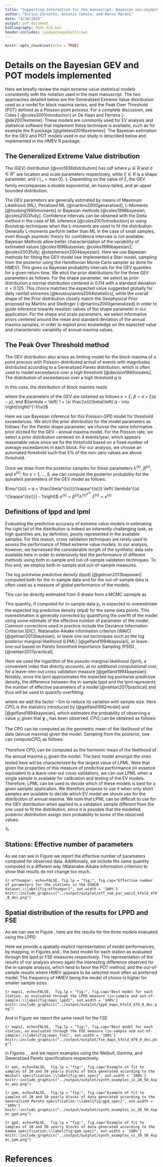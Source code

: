 ```yaml
---
title: "Supporting Information for the manuscript: Bayesian non-asymptotic extreme value models for environmental data"
author: "Enrico Zorzetto, Antonio Canale, and Marco Marani"
date: "4/30/2020"
output: pdf_document
bibliography: hbev_bib.bib
header-includes: \usepackage{multirow}
---
```


```r
knitr::opts_chunk$set(echo = TRUE)
```

 \renewcommand{\thefigure}{S\arabic{figure}}
 \renewcommand{\thetable}{S\arabic{table}}
 \renewcommand{\theequation}{S\arabic{equation}}

# Details on the Bayesian GEV and POT models implemented



Here we breafly review the main extreme value statistical models consistently with the notation used in the main manuscript. The two approaches detailed below are the Generalized Extreme Value distribution used as a model for block maxima series, and the Peak Over Threshold (POT) defined as a Poisson point process. For a complete discussion, see Coles [-@coles2001introduction] or De Haan and Ferreira [-@de2007extreme]. These models are commonly used for EV analysis and statistical software that implement these technique is available, such as for example the \emph{extRemes} R package [@gilleland2016extremes]. The Bayesian estimation for the GEV and POT models used in our study is described below and implemented in the HMEV R package.
 
##  The Generalized Extreme Value distribution

The (GEV) distribution [@von1936distribution] has cdf
\begin{equation}
    Pr \left(Y \le y\right) =  F_{GEV} \left(y \mid \mu, \sigma, \xi \right) = \exp \left\{ -\left( 1 + \frac{\xi}{\sigma}\left( y - \mu \right)
    \right)_{+}^{-1/\xi} \right\}.
    \label{eq:gev}
\end{equation}
where $\mu \in R$ and $\sigma \in R^{+}$ are location and scale
parameters respectively, while $\xi \in R$ is a shape parameter, and $(\cdot)_{+} = \max\left\{ 0, \cdot \right\}$. Depending on the value of $\xi$, the GEV family encompasses a double exponential, an heavy-tailed, and an upper bounded  distribution. 

The GEV parameters are generally estimated by means of Maximum Likelihood (ML), Penalized ML [@martins2000generalized], L-Moments [@hosking1990moments] or Bayesian methods [@coles1996bayesian, @coles2003fully]. Confidence intervals can be obtained with the Delta method in the case of ML inference [@coles2001introduction] or using Bootstrap techniques when the L-moments are used to fit the distribution. Generally L-moments perform better than ML in the case of small samples, even though asyntotic theory for confidence intervals is not available. Bayesian Methods allow better characterization of the variability of extimated values [@coles1996bayesian; @coles1996bayesian2; @coles2003fully; @stephenson2004bayesian]. Here we use Bayesian methods for fitting the GEV model (we implemented a Stan model, sampling from the posterior using the Hamiltonian Monte Carlo sampler as done for HMEV). This gives us Bayesian probability intervals for the GEV quantiles for a given return time. We elicit the prior distributions for the three GEV parameters as follows: For the shape parameter, we select as prior distribution a normal distribution centered in 0.114 with a standard deviation $\sigma = 0.125$. This choice matches the expected value suggested globally for daily rainfall extremes  [@koutsoyiannis2004statistics], while the overall shape of the Prior distribution closely match the Geophysical Prior proposed by Martins and Stedinger [-@martins2000generalized] in order to guide inference towards reaslistc values of the shape parameter in our application. For the shape and scale parameters, we select informative priors centered around the mean and standard deviation of the annual maxima samples, in order to exploit prior knoiwledge on the expected value and characteristic variability of annual maxima values.


<!-- %\begin{itemize} -->
<!-- %    \item For the location parameter: $\mu \sim N(0, 100)$  -->
<!-- %    \item For the scale parameter: $\sigma \sim \Gamma(0.0001, 0.00001)$  -->
<!-- %    \item For the shape parameter: $\xi \sim N( 0.114, 0.125)$  -->
<!-- %    \end{itemize} -->

##  The Peak Over Threshold method
The GEV distribution also arises as limiting model for the block maxima of a point process with Poisson-distributed arrival of events with magnitudes distributed according to a Generalized Pareto distribution, which is often used to model exceedance over a high threshold [@davison1990models]. The distribution of exceedances over a high threshold $q$ is 

\begin{equation}
    Pr \left( Y > y\right) = Pr \left( X > x + q \lvert X > q\right) \simeq
    \frac{1 - F(x + q)}{1 - F(u)} = 1 - F_{GPD} \left( x \lvert q, \beta,
    \kappa \right)
    = \left(
    1 + \frac{\kappa}{\beta}\left( x - \mu \right)\right)^{-1/\kappa}
\end{equation}

In this case, the distribution of block maxima reads

\begin{equation}
    F_{PP} \left(x \right) = \sum_{n = o}^{\infty}p_n(n \lvert \lambda)F_{GPD} \left(x \lvert
    \beta, q, \kappa \right)
    =1 - \sum_{n = o}^{\infty} \frac{\lambda^n e^{-\lambda}}{n!}\left(
    1 + \frac{\kappa}{\beta}\left( x - q\right)\right)^{-1/\kappa}
    = F_{GEV} \left( x \lvert \mu, \sigma, \xi \right)
\end{equation}

where the parameters of the GEV are obtained as follows $\kappa = \xi$, $\beta = \sigma +\xi \left( q - \mu \right)$, and $\lambda = \left( 1 + \xi \frac{\xi}{\beta}\left( q - \mu \right)\right)^{-1/\xi}$

Here we use Bayesian inference for this Poisson-GPD model for threshold
exceedances. We elicit the prior distribution for the model parameters as
follows: For the Pareto shape parameter, we choose the same informative prior elicited for the GEV - annual maxima model. For the Poisson rate, we select a prior distribution centered on $4$ events/year, which appears reasonable value since we fix the threshold based on a fixed number of average exceedances in each block. For our analysis, we choose an automated threshold such that $5\%$ of the non-zero values are above threshold.


<!-- %\begin{itemize} -->
<!-- %    \item For the Poisson rate parameter: $\lambda \sim uniform(0, 365)$ -->
<!-- %    \item For the scale parameter: $\beta \sim \Gamma(0.0001, 0.00001)$ -->
<!-- %    \item For the shape parameter: $\kappa \sim uniform(-0.5, 0.5)$ -->
<!-- %\end{itemize} -->

Once we draw from the posterior samples  for these parameters
$\lambda^{(s)}$, $\beta^{(s)}$, and $\kappa^{(s)}$, for $s = 1, \dots, S$, we can
compute the posterior probability for the quivalent parameters of the GEV
model as follows:

   $\mu^{(s)} = q + \frac{\beta^{(s)}}{\kappa^{(s)}} \left( \lambda^{(s) ^{\kappa^{(s)}}} - 1\right)$
   $\sigma^{(s)} = \beta^{(s)} \lambda^{(s) ^{\kappa^{(s)}}}$
   $\xi^{(s)} = \kappa^{(s)}$



<!-- %The threshold $q$ is chosen according to one of the following methods: (a) making sure that the results are not overly sensitive to the choice of the threshold, (b) high enough for the asymptotic hypothesis to hold (e.g., 75 percentile or higher?), and (c), studying the Mean Excess Function (MEF), as suggested e.g., in -->
<!-- [@coles2001introduction]. -->

<!-- % figures here -->

## Definitions of lppd and lpml



Evaluating the predictive accuracy of extreme value models in estimating the right tail of the  distribution is indeed an inherently challenging task, as high quantiles are, by definition, poorly represented in the  available samples. For this reason, cross validation techniques are rarely used to assess the performance of fitted extreme value models. In our analysis, however, we harnessed the considerable length of the synthetic data sets available here in order to extensively test the performance of different methods using both in-sample and out-of-sample validation techniques. To this end, we employ both in-sample and out-of-sample measures.

The log pointwise predictive density (lppd) [@gelman2013bayesian] computed both for the in-sample data and for the out-of-sample data is often used as a measure of global performance of the models. 

This can be directly estimated from $S$ draws from a MCMC sameple as

\begin{equation}
	    \widehat{lppd} = \sum_{i = 1}^{n} \log \left( \frac{1}{S}\sum_{s = 1}^{S} p(y_i \lvert
    {\theta}^{(s)})\right)
\end{equation}
This quantity, if computed for in-sample data $y_i$, is expected to overestimate the expected log predictive density (elpd) for the same data points. This overestimation is generally corrected by quantifying the overfit of the model using some estimate of the effective number of parameter of the model. Common corrections used in practice include the Deviance Information Crtiterion (DIC), Watanaibe-Aikake information criterion (WAIC) [@gelman2013bayesian], or leave one out techniques such as the log posterior marginal likelihood (LPML) [@gelfand1994bayesian], or leave-one-out based on Pareto Smoothed Importance Sampling (PSIS) , [@vehtari2017practical]. 

Here we used the logarithm of the pseudo-marginal likelihood (lpml), a convenient index that directly accounts, at no additional computational cost, for a leave-one-out cross validation measure [@gelfand1994bayesian]. Notably, since the lpml approximates the expected log pointwise predictive density, the difference between the in-sample lppd and the lpml represents the number of effective parameters of a model [@vehtari2017practical] and thus will be used to quantify overfitting. 
 
\begin{equation}
    lpml_m = -\frac{1}{m}\sum_{i = 1}^{m} \log{\left( CPO_i \right)}
\end{equation}

where we add the factor $-1/m$ to reduce its variation with sample size.
Here $CPO_i$ is the \emph{Conditional Predictive Ordinate} statistics introduced by
[@gelfand1992model] and [@gelfand1994bayesian], which estimates the
probability of observing a value $y_i$ given that $\mathbf{y}_{-i}$ has been
observed. $CPO_i$ can be obtained as follows:

\begin{equation}
    CPO_i =  \left\{\int \frac{1}{p\left( y_i \mid
        \mathbf{\theta}\right)} p \left( \mathbf{\theta} \mid
    \mathbf{y_{-1}} \right) d \mathbf{\theta} \right\}^{-1}
\end{equation}

The CPO can be computed as the geometric mean of the likelihood of the data
(annual maxima) given the model. Sampling from the posterior, one can compute$CPO_i$ as follows: 

\begin{equation}
    \widehat{CPO_i} = \left[ \frac{1}{S} \sum_{s = 1}^{S} \frac{1}{p\left( y_i \mid
    \mathbf{\theta}^{\left(s\right)}\right)}\right]^{-1}
\end{equation}

Therefore $CPO_i$ can be computed as the harmonic mean of the likelihood of the
annual maxima $y_i$ given the model. The best model amongst the ones tested
here will be characterized by the largest value of $LPML$.
Note that given the properties of this measure of predictive performance
(in essence equivalent to a leave-one-out cross validation), we can use LPML
when a single sample is available for calibration and testing of the EV models.
Therefore, LPML can be used to decide which of these models is best for a given
sample/ application. We therefore propose to use it when only short samples are
available to decide which EV model we shouls use for the distribution of annual
maxima. We note that LPML can be difficult to use for the GEV distribution when applied to a validation sample different from the one used to fit the distribution, since it is possible that the modelled posterior distribution assign zero probability to some of the observed values.





\section{Additional tables}

\begin{table}[h]
	\centering
	\caption{Summary of 4 model specifications used to generate synthetic datasets in the simulation study.}
	\begin{tabular}{ll}

		\hline
		Model for $x_{ij}$  & parameters \\ \hline

		GP  & $\xi = 0.1, \quad \sigma = 8$ \\
		GAM  & $\alpha = 1.2, \quad \beta = 0.12$ \\
		WEI  & $\gamma = 0.6, \quad \delta = 8 $ \\
		WEI$_G$  & $\mu_{\delta} = 7, \quad \sigma_{\delta} = 1, \quad \mu_{\gamma} = 1, \quad \sigma_{\gamma} = 0.1,$ \\
		\hline
		Model for $n_{j}$  & parameters \\ \hline
		BBN & $ \mu_n = 100, \quad \sigma^2_n = 150 $  \\ \hline

		\label{tab:simulations}
	\end{tabular}
\end{table}

\begin{table}
	\centering
	\caption{Values of the constants used to elicit the prior hyperparameters of the model for event magnitudes.}
	\begin{tabular}{ llll }
		% \begin{tabular}{ lccc }
		\hline
		Parameter  & Value  \\ \hline
		\hline
		$\alpha_{\mu \gamma 0}=$   &  $i_{\mu \gamma 0} $ \\
		$\beta_{\mu \gamma 0}=$   &  $i_{\mu \gamma 0} \cdot e_{\mu \gamma 0} $ \\

		$\alpha_{\mu \delta 0}=$   &  $i_{\mu \delta 0} $ \\
		$\beta_{\mu \delta 0}=$   &  $i_{\mu \delta 0} \cdot e_{\mu \delta 0} $ \\

		$\alpha_{\sigma \gamma 0}=$   &  $i_{\sigma \gamma 0} $ \\
		$\beta_{\sigma \gamma 0}=$   &  $i_{\sigma \gamma 0} \cdot e_{\sigma \gamma 0} \cdot v_{\sigma \gamma 0} $ \\

		$\alpha_{\sigma \delta 0}=$   &  $i_{\sigma \delta 0} $ \\
		$\beta_{\sigma \delta 0}=$   &  $i_{\sigma \delta 0} \cdot e_{\sigma \delta 0} \cdot  v_{\sigma \delta 0} $ \\


		\hline
		Constant  & Value & Meaning & Empirical Prior \\ \hline

		$i_{\mu \gamma 0}$  & 10 & shape informativeness  & no \\
		$i_{\mu \delta 0}$  & 10 & scale informativeness & no \\

		$i_{\sigma \gamma 0}$  & 10 & shape informativeness & no \\
		$i_{\sigma \delta 0}$  & 10 & scale informativeness & no \\

		$e_{\mu \gamma 0}$  & 0.7 & expected value shape & no \\
		$e_{\mu \delta 0}$  & $10/ \Gamma \left( 1 + 1/{0.7}\right)$ & expected value scale &  no (possible)\\

		$v_{\sigma \gamma 0}$  & 0.05 & expected variability shape & no \\
		$v_{\sigma \delta 0}$  & 0.25 & expected variability scale &  no (possible) \\



		\hline



		\label{tab:priors}
	\end{tabular}
\end{table}


%
\begin{table}
	\centering
	\caption{Summary of the model for the number of arrivals.}
	\begin{tabular}{ lccc }
		% \begin{tabular}{ lccc }
		\hline
		Model  & Outer level & Inner Level & Prior \\ \hline
		\multirow{1}{*}{ Binomial }


		& $n_j \sim Bin(\pi_0)$ &  & $\pi_0 \sim Beta\left( 2, 2\right)$
		\\
		\hline

		\multirow{3}{*}{ Beta Binomial }  & $n_j \sim Bin(\pi_0)$ & $\pi_0 \sim Beta\left( \alpha_n, \beta_n\right)$   & $\mu_n ~ \Gamma \left( 10, 0.1 \right)$
		\\
		& & & $\omega_n ~ \Gamma \left( 0.2, 0.2 \right)$
		\\
		& &    & $ \alpha_n = \left( 1 - \frac{\left(\omega_n + 1 \right)}{ \left( N_t - \mu_n \right) } \right) / \left(   \frac{\left(\omega_n + 1 \right)}{ \left( N_t - \mu_n \right) } N_t - 1\right) $
		\\

		& &    & $ \beta_n = \frac{\alpha_n}{\mu_n} \left( N_t - \mu_n\right)$
		\\

		\hline


		\label{tab:nmodels}
	\end{tabular}
\end{table}


## Stations: Effective number of parameters

As we can see in Figure \ref{fig:effnumpar} we report the effective number of paramaters computed for observed data. Additionally, we include the same quantity computed in a different way (Watanabe-Aikake information criterion) to show that results do not change too much.

```{r effnumpar, echo=FALSE, fig.lp = "fig:", fig.cap="Effective number of parameters for the stations in the USHCN dataset.\\label{fig:effnumpar}", out.width = '100%'}
knitr::include_graphics("../output/outplot/eff_num_par_waic2_kfold_479_0_dec.png")
```



## Spatial distribution of the results for LPPD and FSE

As we can see in Figure \ref{fig:maps_lppd}, here are the results for the three models
evaluated using the LPPD

Here we provide a spatially-explicit representation of model performances, by mapping, in Figures \ref{fig:maps_lppd} and \ref{fig:maps_fse}, the best model for each station as evaluated through the lppd pr FSE measures respectively. This representation of the results of our analysis shows again the interesting difference observed for the in-sample analysis, which tend to favor the POT method, and the out-of-sample results where HMEV appears to be selected most often as preferred model. The frequency of HMEV being the model of choice is higher for smaller sample sizes. 

```{r maps1, echo=FALSE,  fig.lp = "fig:", fig.cap="Best model for each station, as evaluated through the LPPD measure (in-sample and out-of-sample).\\label{fig:maps_lppd}", out.width = '100%'}
knitr::include_graphics("../output/outplot/lppd_maps_kfold_479_0_dec.png")
```

And in Figure \ref{fig:maps_fse} we report the same result for the FSE

```{r maps2, echo=FALSE,  fig.lp = "fig:", fig.cap="Best model for each station, as evaluated through the FSE measure (in-sample and out-of-sample).\\label{fig:maps_fse}", out.width = '100%'}
knitr::include_graphics("../output/outplot/fse_maps_kfold_479_0_dec.png")
```

in Figures \ref{fig:wei_spec}, \ref{fig:gam_spec}, and \ref{fig:gpd_spec} we report examples using the Weibull, Gamma, and Generalized Pareto specifications respectively.

```{r wei, echo=FALSE,  fig.lp = "fig:", fig.cap="Example of fit to samples of 20 and 50 yearly blocks of data generated according to the Weibull specification.\\label{fig:wei_spec}", out.width = '100%'}
knitr::include_graphics("../output/outplot/synth_examples_ss_20_50_4spec_wei.png")
```

```{r gam, echo=FALSE,  fig.lp = "fig:", fig.cap="Example of fit to samples of 20 and 50 yearly blocks of data generated according to the Generalized Pareto specification.\\label{fig:gpd_spec}", out.width = '100%'}
knitr::include_graphics("../output/outplot/synth_examples_ss_20_50_4spec_gpd.png")
```

```{r gpd, echo=FALSE,  fig.lp = "fig:", fig.cap="Example of fit to samples of 20 and 50 yearly blocks of data generated according to the Gamma specification.\\label{fig:gam_spec}", out.width = '100%'}
knitr::include_graphics("../output/outplot/synth_examples_ss_20_50_4spec_gam.png")
```

<!-- ## Including R code -->

<!-- ```{r cars} -->
<!-- summary(cars) -->
<!-- ``` -->

<!-- ## Including Plots -->

<!-- You can also embed plots, for example: -->

<!-- ```{r pressure, echo=FALSE} -->
<!-- plot(pressure) -->
<!-- ``` -->

<!-- Note that the `echo = FALSE` parameter was added to the code chunk to prevent printing of the R code that generated the plot. -->

# References